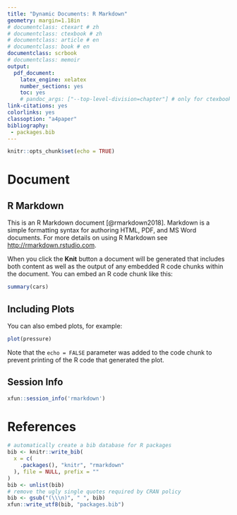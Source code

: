 ```yaml
---
title: "Dynamic Documents: R Markdown"
geometry: margin=1.18in
# documentclass: ctexart # zh
# documentclass: ctexbook # zh
# documentclass: article # en
# documentclass: book # en
documentclass: scrbook
# documentclass: memoir 
output: 
  pdf_document: 
    latex_engine: xelatex
    number_sections: yes
    toc: yes
    # pandoc_args: ["--top-level-division=chapter"] # only for ctexbook or book class
link-citations: yes
colorlinks: yes
classoption: "a4paper"
bibliography: 
 - packages.bib
---
```


```r
knitr::opts_chunk$set(echo = TRUE)
```

# Document

## R Markdown

This is an R Markdown document [@rmarkdown2018]. Markdown is a simple formatting syntax for authoring HTML, PDF, and MS Word documents. For more details on using R Markdown see <http://rmarkdown.rstudio.com>.

When you click the **Knit** button a document will be generated that includes both content as well as the output of any embedded R code chunks within the document. You can embed an R code chunk like this:

```r
summary(cars)
```

## Including Plots

You can also embed plots, for example:

```r
plot(pressure)
```

Note that the `echo = FALSE` parameter was added to the code chunk to prevent printing of the R code that generated the plot.

## Session Info

```r
xfun::session_info('rmarkdown')
```

# References {#chap-refer}

```r
# automatically create a bib database for R packages
bib <- knitr::write_bib(
  x = c(
    .packages(), "knitr", "rmarkdown"
  ), file = NULL, prefix = ""
)
bib <- unlist(bib)
# remove the ugly single quotes required by CRAN policy
bib <- gsub("(\\\n)", " ", bib)
xfun::write_utf8(bib, "packages.bib")
```
